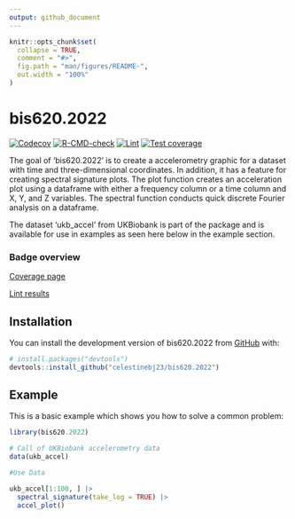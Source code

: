 ```yaml
---
output: github_document
---
```


<!-- README.md is generated from README.Rmd. Please edit that file -->

```r
knitr::opts_chunk$set(
  collapse = TRUE,
  comment = "#>",
  fig.path = "man/figures/README-",
  out.width = "100%"
)
```

# bis620.2022

<!-- badges: start -->
[![Codecov](https://codecov.io/gh/celestinebj23/bis620.2022/branch/main/graph/badge.svg)](https://codecov.io/gh/celestinebj23/bis620.2022)
[![R-CMD-check](https://github.com/celestinebj23/bis620.2022/actions/workflows/R-CMD-check.yaml/badge.svg)](https://github.com/celestinebj23/bis620.2022/actions/workflows/R-CMD-check.yaml)
[![Lint](https://github.com/celestinebj23/bis620.2022/actions/workflows/lint.yaml/badge.svg)](https://github.com/celestinebj23/bis620.2022/actions/workflows/lint.yaml)
[![Test coverage](https://github.com/celestinebj23/bis620.2022/actions/workflows/test-coverage.yaml/badge.svg)](https://github.com/celestinebj23/bis620.2022/actions/workflows/test-coverage.yaml)
<!-- badges: end -->

The goal of 'bis620.2022' is to create a accelerometry graphic for a dataset with time and three-dimensional coordinates. In addition, it has a feature for creating spectral signature plots. The plot function creates an acceleration plot using a dataframe with either a frequency column or a time column and X, Y, and Z variables. The spectral function conducts quick discrete Fourier analysis on a dataframe.

The dataset 'ukb_accel' from UKBiobank is part of the package and is available for use in examples as seen here below in the example section.

### Badge overview

[Coverage page](https://github.com/celestinebj23/bis620.2022/actions/workflows/test-coverage.yaml)

[Lint results](https://github.com/celestinebj23/bis620.2022/actions/workflows/lint.yaml)

## Installation

You can install the development version of bis620.2022 from [GitHub](https://github.com/celestinebj23/bis620.2022) with:

``` r
# install.packages("devtools")
devtools::install_github("celestinebj23/bis620.2022")
```

## Example

This is a basic example which shows you how to solve a common problem:

```r
library(bis620.2022)

# Call of UKBiobank accelerometry data
data(ukb_accel)

#Use Data

ukb_accel[1:100, ] |>
  spectral_signature(take_log = TRUE) |>
  accel_plot()

```

